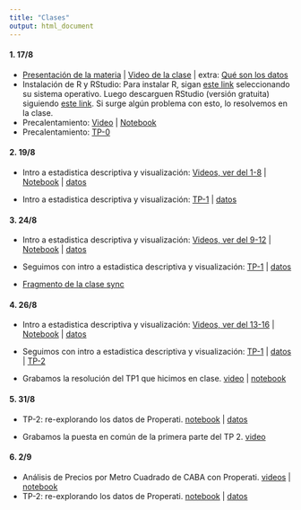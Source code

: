 ```yaml
---
title: "Clases"
output: html_document
---
```

  
#### 1. 17/8

* [Presentación de la materia](https://github.com/guillermosolovey/laboratoriodedatos2021-2C/blob/master/docs/NotebooksTeoricas/Presentacion.pdf) | [Video de la clase](https://youtu.be/xeuQD_5NAEY) | extra: [Qué son los datos](https://youtube.com/playlist?list=PLN2e9R_DoC0SfT6Pnr2umyTw2hL-EVWPT)
* Instalación de R y RStudio: Para instalar R, sigan [este link](http://mirror.fcaglp.unlp.edu.ar/CRAN/) seleccionando su sistema operativo. Luego descarguen RStudio (versión gratuita) siguiendo [este link](https://www.rstudio.com/products/rstudio/download/#download). Si surge algún problema con esto, lo resolvemos en la clase. 
* Precalentamiento: [Video](https://youtube.com/playlist?list=PLq-WhOVzhK9yqiDESHs1x4zjUCDtQtWtp) | [Notebook](./NotebooksTeoricas/HelloR/notebook_HelloR.nb.html)
* Precalentamiento: [TP-0](./TrabajosPracticos/HelloR/ejercicios_HelloR.nb.html)

#### 2. 19/8

* Intro a estadistica descriptiva y visualización: [Videos, ver del 1-8](https://youtube.com/playlist?list=PLq-WhOVzhK9xNqZSIaq8-f1MTKmRswpF7) | [Notebook](./NotebooksTeoricas/Estadistica_Descriptiva/notebook_estadistica_descriptiva.nb.html) | [datos](./NotebooksTeoricas/Estadistica_Descriptiva/ar_properties.csv)
    
* Intro a estadistica descriptiva y visualización: [TP-1](./TrabajosPracticos/Temperaturas/temperatura_ejercicios.nb.html) | [datos](./TrabajosPracticos/Temperaturas/historico_temperaturas.csv)


####  3. 24/8

* Intro a estadistica descriptiva y visualización: [Videos, ver del 9-12](https://youtube.com/playlist?list=PLq-WhOVzhK9xNqZSIaq8-f1MTKmRswpF7) | [Notebook](./NotebooksTeoricas/Estadistica_Descriptiva/notebook_estadistica_descriptiva.nb.html) | [datos](./NotebooksTeoricas/Estadistica_Descriptiva/ar_properties.csv)
    
* Seguimos con intro a estadistica descriptiva y visualización: [TP-1](./TrabajosPracticos/Temperaturas/temperatura_ejercicios.nb.html) | [datos](./TrabajosPracticos/Temperaturas/historico_temperaturas.csv)

* [Fragmento de la clase sync](https://youtu.be/OJ9gP30TwtE)

#### 4. 26/8

* Intro a estadistica descriptiva y visualización: [Videos, ver del 13-16](https://youtube.com/playlist?list=PLq-WhOVzhK9xNqZSIaq8-f1MTKmRswpF7) | [Notebook](./NotebooksTeoricas/Estadistica_Descriptiva/notebook_estadistica_descriptiva.nb.html) | [datos](./NotebooksTeoricas/Estadistica_Descriptiva/ar_properties.csv)
    
* Seguimos con intro a estadistica descriptiva y visualización: [TP-1](./TrabajosPracticos/Temperaturas/temperatura_ejercicios.nb.html) | [datos](./TrabajosPracticos/Temperaturas/historico_temperaturas.csv) |  [TP-2](./TrabajosPracticos/Properarti_EstadisticaDescriptiva/properati_ejercicios.nb.html)

* Grabamos la resolución del TP1 que hicimos en clase. [video](https://youtu.be/c8t_yHLQgp4) | [notebook](./TrabajosPracticos/Temperaturas/temperaturas_ejercicio_resuelto.html)

#### 5. 31/8

* TP-2: re-explorando los datos de Properati. [notebook](./TrabajosPracticos/Properarti_EstadisticaDescriptiva/properati_ejercicios.nb.html) | [datos](./NotebooksTeoricas/Estadistica_Descriptiva/ar_properties.csv)

* Grabamos la puesta en común de la primera parte del TP 2. [video](https://youtu.be/hucTkW-OrvA)

#### 6. 2/9

* Análisis de Precios por Metro Cuadrado de CABA con Properati. [videos](https://youtube.com/playlist?list=PLN2e9R_DoC0RQu0ppINT_wyJY070V2zTr) | [notebook](./NotebooksTeoricas/Espacial_Properati/EDA-Precios-por-Metro-Cuadrado-de-CABA-con-Properatti.html)
* TP-2: re-explorando los datos de Properati. [notebook](./TrabajosPracticos/Properarti_EstadisticaDescriptiva/properati_ejercicios.nb.html) | [datos](./NotebooksTeoricas/Estadistica_Descriptiva/ar_properties.csv)



